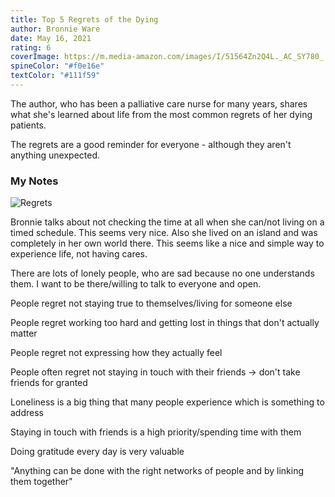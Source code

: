 ```yaml
---
title: Top 5 Regrets of the Dying
author: Bronnie Ware
date: May 16, 2021
rating: 6
coverImage: https://m.media-amazon.com/images/I/51564Zn2Q4L._AC_SY780_.jpg
spineColor: "#f0e16e"
textColor: "#111f59"
---
```


The author, who has been a palliative care nurse for many years, shares what she's learned about life from the most common regrets of her dying patients.

The regrets are a good reminder for everyone - although they aren't anything unexpected.

### My Notes

![Regrets](https://scottsavagelive.com/wp-content/uploads/2017/10/Top-5-regrets-of-the-dying.jpg)

Bronnie talks about not checking the time at all when she can/not living on a timed schedule. This seems very nice. Also she lived on an island and was completely in her own world there. This seems like a nice and simple way to experience life, not having cares.

There are lots of lonely people, who are sad because no one understands them. I want to be there/willing to talk to everyone and open.

People regret not staying true to themselves/living for someone else

People regret working too hard and getting lost in things that don't actually matter

People regret not expressing how they actually feel

People often regret not staying in touch with their friends → don't take friends for granted

Loneliness is a big thing that many people experience which is something to address

Staying in touch with friends is a high priority/spending time with them

Doing gratitude every day is very valuable

"Anything can be done with the right networks of people and by linking them together"
